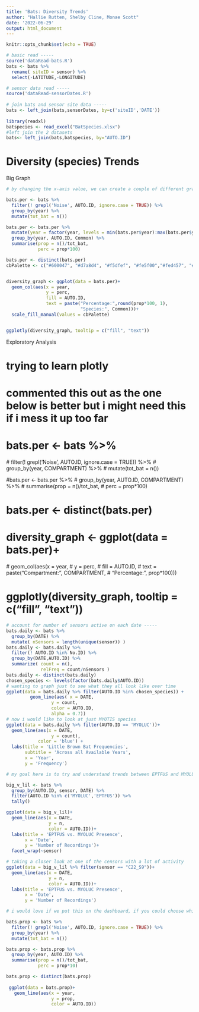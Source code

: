 ```yaml
---
title: 'Bats: Diversity Trends'
author: "Hallie Rutten, Shelby Cline, Monae Scott"
date: '2022-06-29'
output: html_document
---
```


```r
knitr::opts_chunk$set(echo = TRUE)

# basic read -----
source('dataRead-bats.R')
bats <- bats %>% 
  rename( siteID = sensor) %>% 
  select(-LATITUDE,-LONGITUDE)

# sensor data read -----
source('dataRead-sensorDates.R')
  
# join bats and sensor site data -----
bats <- left_join(bats,sensorDates, by=c('siteID','DATE'))
  
library(readxl)
batspecies <- read_excel("BatSpecies.xlsx")
#left join the 2 datasets
bats<- left_join(bats,batspecies, by="AUTO.ID")
```

# Diversity (species) Trends

Big Graph

```r
  
# by changing the x-axis value, we can create a couple of different graphs to include on the tab to tell different stories

bats.per <- bats %>% 
  filter(! grepl('Noise', AUTO.ID, ignore.case = TRUE)) %>% 
  group_by(year) %>% 
  mutate(tot_bat = n())

bats.per <- bats.per %>% 
  mutate(year = factor(year, levels = min(bats.per$year):max(bats.per$year))) %>% 
  group_by(year, AUTO.ID, Common) %>% 
  summarise(prop = n()/tot_bat, 
            perc = prop*100)

bats.per <- distinct(bats.per)
cbPalette <- c("#600047", "#d7a8d4", "#f5dfef", "#fe5f00","#fed457", "#c2c527", "#9ae825","#6f9c01", "#c5d5ea","#d3ffe2",  "#a2c2c6", "#087d93","#0c3660", "#9200bc")


diversity_graph <- ggplot(data = bats.per)+
  geom_col(aes(x = year,
               y = perc,
               fill = AUTO.ID, 
               text = paste("Percentage:",round(prop*100, 1),
                            "Species:", Common)))+
  scale_fill_manual(values = cbPalette)


ggplotly(diversity_graph, tooltip = c("fill", "text"))

```




Exploratory Analysis


# trying to learn plotly

# commented this out as the one below is better but i might need this if i mess it up too far
# bats.per <- bats %>% 
 # filter(! grepl('Noise', AUTO.ID, ignore.case = TRUE)) %>% 
#  group_by(year, COMPARTMENT) %>% 
 # mutate(tot_bat = n())

#bats.per <- bats.per %>% 
 # group_by(year, AUTO.ID, COMPARTMENT) %>% 
 # summarise(prop = n()/tot_bat, 
  #          perc = prop*100)

# bats.per <- distinct(bats.per)


# diversity_graph <- ggplot(data = bats.per)+
 # geom_col(aes(x = year,
   #            y = perc,
     #          fill = AUTO.ID, 
    #           text = paste("Compartment:", COMPARTMENT,
             #               "Percentage:", prop*100)))


# ggplotly(diversity_graph, tooltip = c("fill", "text"))

```r
# account for number of sensors active on each date -----
bats.daily <- bats %>%
  group_by(DATE) %>%
  mutate( nSensors = length(unique(sensor)) )
bats.daily <- bats.daily %>%
  filter(! AUTO.ID %in% No.ID) %>%
  group_by(DATE,AUTO.ID) %>%
  summarize( count = n(),
             relFreq = count/nSensors )
bats.daily <- distinct(bats.daily)
chosen_species <- levels(factor(bats.daily$AUTO.ID))
# wanting to graph just to see what they all look like over time
ggplot(data = bats.daily %>% filter(AUTO.ID %in% chosen_species)) +
         geom_line(aes( x = DATE,
                 y = count,
                 color = AUTO.ID,
                 alpha = 0.7))
# now i would like to look at just MYOTIS species
ggplot(data = bats.daily %>% filter(AUTO.ID == 'MYOLUC'))+
  geom_line(aes(x = DATE,
                 y = count),
            color = 'blue') +
  labs(title = 'Little Brown Bat Frequencies',
       subtitle = 'Across all Available Years',
       x = 'Year',
       y = 'Frequency')
```

```r
# my goal here is to try and understand trends between EPTFUS and MYOLUC, maybe a cute lil facet wrap for sensors so that I can see if any of them are/were in the same place. anyways

big_v_lil <- bats %>% 
  group_by(AUTO.ID, sensor, DATE) %>% 
  filter(AUTO.ID %in% c('MYOLUC','EPTFUS')) %>% 
  tally()

ggplot(data = big_v_lil)+
  geom_line(aes(x = DATE,
                y = n,
                color = AUTO.ID))+
  labs(title = 'EPTFUS vs. MYOLUC Presence',
       x = 'Date',
       y = 'Number of Recordings')+
  facet_wrap(~sensor)

# taking a closer look at one of the censors with a lot of activity
ggplot(data = big_v_lil %>% filter(sensor == "C22_S9"))+
  geom_line(aes(x = DATE,
                y = n,
                color = AUTO.ID))+
  labs(title = 'EPTFUS vs. MYOLUC Presence',
       x = 'Date',
       y = 'Number of Recordings')

# i would love if we put this on the dashboard, if you could choose which sensor graph youre looking at
```


```r

bats.prop <- bats %>% 
  filter(! grepl('Noise', AUTO.ID, ignore.case = TRUE)) %>% 
  group_by(year) %>% 
  mutate(tot_bat = n())

bats.prop <- bats.prop %>% 
  group_by(year, AUTO.ID) %>% 
  summarise(prop = n()/tot_bat, 
            perc = prop*10)

bats.prop <- distinct(bats.prop)
  
 ggplot(data = bats.prop)+
   geom_line(aes(x = year,
                 y = prop,
                 color = AUTO.ID))
```



